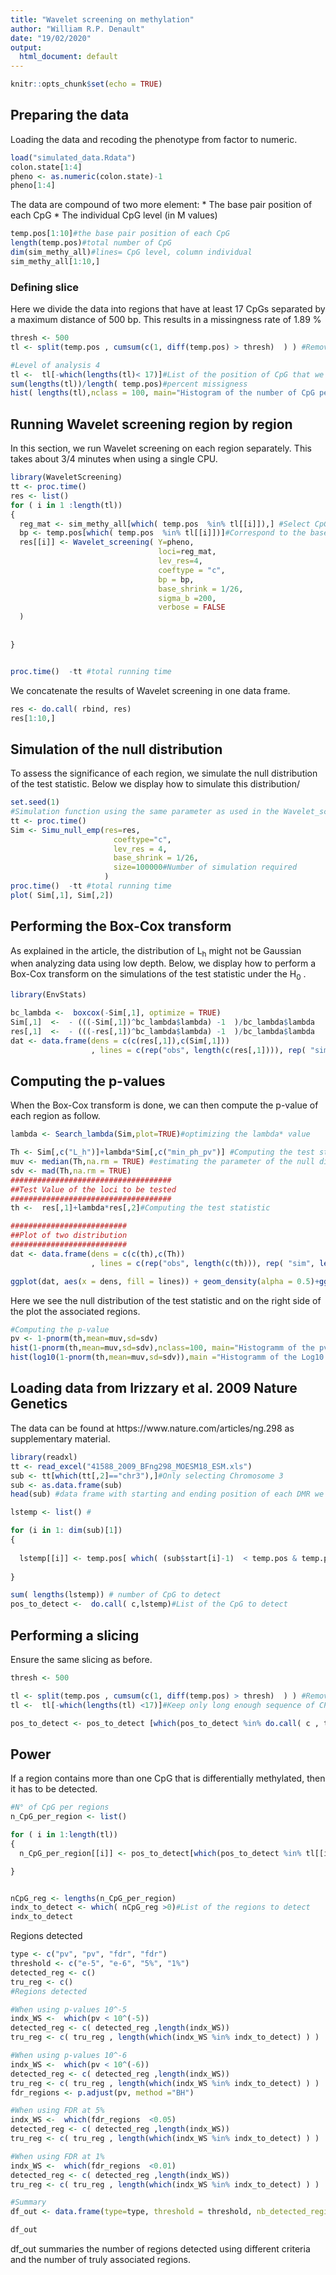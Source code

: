 ```yaml
---
title: "Wavelet screening on methylation"
author: "William R.P. Denault"
date: "19/02/2020"
output:
  html_document: default
---
```


```r
knitr::opts_chunk$set(echo = TRUE)

```

## Preparing the data

Loading the data and recoding the phenotype from factor to numeric.


```r

load("simulated_data.Rdata")
colon.state[1:4]
pheno <- as.numeric(colon.state)-1
pheno[1:4]

```

The data are compound of two more element:
* The base pair position of each CpG
* The individual CpG level (in M values)
```r
temp.pos[1:10]#the base pair position of each CpG
length(temp.pos)#total number of CpG
dim(sim_methy_all)#lines= CpG level, column individual
sim_methy_all[1:10,]
```





### Defining slice 
Here we divide the data into regions that have at least 17 CpGs separated by a maximum distance of 500 bp. This results in a missingness rate of 1.89 %
```r
thresh <- 500
tl <- split(temp.pos , cumsum(c(1, diff(temp.pos) > thresh)  ) ) #Remove case with too long distance

#Level of analysis 4
tl <-  tl[-which(lengths(tl)< 17)]#List of the position of CpG that we will later analyse
sum(lengths(tl))/length( temp.pos)#percent missigness
hist( lengths(tl),nclass = 100, main="Histogram of the number of CpG per regions")

```


## Running Wavelet screening region by region


In this section, we run Wavelet screening on each region separately. This takes about 3/4 minutes when using a single CPU. 
```r
library(WaveletScreening)
tt <- proc.time()
res <- list()
for ( i in 1 :length(tl))
{
  reg_mat <- sim_methy_all[which( temp.pos  %in% tl[[i]]),] #Select CpG in region i
  bp <- temp.pos[which( temp.pos  %in% tl[[i]])]#Correspond to the base position of the CpG of region i 
  res[[i]] <- Wavelet_screening( Y=pheno,
                                 loci=reg_mat,
                                 lev_res=4,
                                 coeftype = "c",
                                 bp = bp,
                                 base_shrink = 1/26,
                                 sigma_b =200,
                                 verbose = FALSE
  )
  
  
}


proc.time()  -tt #total running time
```

We concatenate the results of Wavelet screening in one data frame. 
```r
res <- do.call( rbind, res)
res[1:10,]

```

## Simulation of the null distribution

To assess the significance of each region, we simulate the null distribution of the test statistic. Below we display how to simulate this distribution/
```r
set.seed(1)
#Simulation function using the same parameter as used in the Wavelet_screening function
tt <- proc.time()
Sim <- Simu_null_emp(res=res,
                       coeftype="c",
                       lev_res = 4,
                       base_shrink = 1/26,
                       size=100000#Number of simulation required
                     )
proc.time()  -tt #total running time
plot( Sim[,1], Sim[,2])
```


## Performing the Box-Cox transform

As explained in the article, the distribution of L~h~ might not be Gaussian when analyzing data using low depth. Below, we display how to perform a Box-Cox transform on the simulations of the test statistic under the H~0~ .
```r
library(EnvStats)

bc_lambda <-  boxcox(-Sim[,1], optimize = TRUE)
Sim[,1]  <-  - (((-Sim[,1])^bc_lambda$lambda) -1  )/bc_lambda$lambda
res[,1]  <-  - (((-res[,1])^bc_lambda$lambda) -1  )/bc_lambda$lambda
dat <- data.frame(dens = c(c(res[,1]),c(Sim[,1]))
                  , lines = c(rep("obs", length(c(res[,1]))), rep( "sim", length(c(Sim[,1]))) ))
```


## Computing the p-values

When the Box-Cox transform is done, we can then compute the p-value of each region as follow.
```r
lambda <- Search_lambda(Sim,plot=TRUE)#optimizing the lambda* value

Th <- Sim[,c("L_h")]+lambda*Sim[,c("min_ph_pv")] #Computing the test statistic null distribution
muv <- median(Th,na.rm = TRUE) #estimating the parameter of the null distribution
sdv <- mad(Th,na.rm = TRUE)
####################################
##Test Value of the loci to be tested
####################################
th <-  res[,1]+lambda*res[,2]#Computing the test statistic

##########################
##Plot of two distribution
##########################
dat <- data.frame(dens = c(c(th),c(Th))
                  , lines = c(rep("obs", length(c(th))), rep( "sim", length(c(Th))) ))

ggplot(dat, aes(x = dens, fill = lines)) + geom_density(alpha = 0.5)+ggtitle("Test stat density")
```

Here we see the null distribution of the test statistic and on the right side of the plot the associated regions.

```r
#Computing the p-value
pv <- 1-pnorm(th,mean=muv,sd=sdv)
hist(1-pnorm(th,mean=muv,sd=sdv),nclass=100, main="Histogramm of the pvalues")
hist(log10(1-pnorm(th,mean=muv,sd=sdv)),main ="Histogramm of the Log10 pvalues")
```



## Loading data from Irizzary et al. 2009 Nature Genetics

The data can be found at https://www.nature.com/articles/ng.298 as supplementary material.

```r
library(readxl)
tt <- read_excel("41588_2009_BFng298_MOESM18_ESM.xls")
sub <- tt[which(tt[,2]=="chr3"),]#Only selecting Chromosome 3
sub <- as.data.frame(sub)
head(sub) #data frame with starting and ending position of each DMR we are trying to detect.

lstemp <- list() #

for (i in 1: dim(sub)[1])
{
  
  lstemp[[i]] <- temp.pos[ which( (sub$start[i]-1)  < temp.pos & temp.pos < (sub$end[i] +1 ))]
  
}

sum( lengths(lstemp)) # number of CpG to detect
pos_to_detect <-  do.call( c,lstemp)#List of the CpG to detect


```



## Performing a slicing 

Ensure the same slicing as before.

```r
thresh <- 500

tl <- split(temp.pos , cumsum(c(1, diff(temp.pos) > thresh)  ) ) #Remove case with too long distance
tl <-  tl[-which(lengths(tl) <17)]#Keep only long enough sequence of CPG

pos_to_detect <- pos_to_detect [which(pos_to_detect %in% do.call( c , tl))] #filtering out the CpG remove when slicing

```


## Power

If a region contains more than one CpG that is differentially methylated, then it has to be detected.
```r
#N° of CpG per regions
n_CpG_per_region <- list()

for ( i in 1:length(tl))
{
  n_CpG_per_region[[i]] <- pos_to_detect[which(pos_to_detect %in% tl[[i]])]

}


nCpG_reg <- lengths(n_CpG_per_region)
indx_to_detect <- which( nCpG_reg >0)#List of the regions to detect
indx_to_detect


```



Regions detected
```r
type <- c("pv", "pv", "fdr", "fdr")
threshold <- c("e-5", "e-6", "5%", "1%")
detected_reg <- c()
tru_reg <- c()
#Regions detected

#When using p-values 10^-5
indx_WS <-  which(pv < 10^(-5))
detected_reg <- c( detected_reg ,length(indx_WS))
tru_reg <- c( tru_reg , length(which(indx_WS %in% indx_to_detect) ) )

#When using p-values 10^-6
indx_WS <-  which(pv < 10^(-6))
detected_reg <- c( detected_reg ,length(indx_WS))
tru_reg <- c( tru_reg , length(which(indx_WS %in% indx_to_detect) ) )
fdr_regions <- p.adjust(pv, method ="BH")

#When using FDR at 5%
indx_WS <-  which(fdr_regions  <0.05)
detected_reg <- c( detected_reg ,length(indx_WS))
tru_reg <- c( tru_reg , length(which(indx_WS %in% indx_to_detect) ) )

#When using FDR at 1%
indx_WS <-  which(fdr_regions  <0.01)
detected_reg <- c( detected_reg ,length(indx_WS))
tru_reg <- c( tru_reg , length(which(indx_WS %in% indx_to_detect) ) )

#Summary 
df_out <- data.frame(type=type, threshold = threshold, nb_detected_region= detected_reg, nb_true_regions= tru_reg )
```
```r
df_out
```

df_out summaries the number of regions detected using different criteria and the number of truly associated regions.
